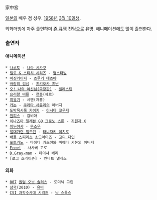 家中宏

[[일본]]의 배우 겸 성우. [[1958년]] [[3월 10일]]생.

외화더빙에 자주 출연하며 [[존 큐잭]] 전담으로 유명. 애니메이션에도 많이 출연한다.

=== 출연작 ===
==== 애니메이션 ====
 * [[나루토]] - [[나라 시카쿠]]
 * [[릴로 & 스티치 시리즈]] - [[햄스터빌]]
 * [[마징카이저]] - [[츠루기 테츠야]]
 * [[바람의 검심]] - [[츠키오카 츠난]]
 * [[오! 나의 여신님(극장판)]] - [[셀레스틴]]
 * [[요리왕 비룡]] - [[천봉]](쉐르)
 * [[최유기]] - 시엔(자홍)
 * [[카논]] - [[쿠라타 사유리]]의 아버지
 * [[도박묵시록 카이지]] - [[이시다 코우지]]
 * [[원피스(만화)/애니메이션|원피스]] - 감비아
 * [[이나즈마 일레븐 GO 크로노 스톤]] - [[지원자 X]]
 * [[이누야샤]] - [[무소우]]
 * [[절대가련 칠드런]] - [[타니자키 이치로]]
 * [[배틀 스피리츠]] 소드아이즈 - [[고디 다인]]
 * [[포토카노]] - 마에다 카즈야와 마에다 카논의 아버지
 * [[Free!]] - 사사베 고로
 * [[D.Gray-man]] - 데이샤 베리
 * [로그 호라이즌] - 엔바트 넬레스
==== 외화 ====
 * [[007]] [[퀀텀 오브 솔러스]] - 도미닉 그린
 * [[삼국]](2010) - [[유비]]
 * [[CSI 과학수사대 시리즈]] - [[닉 스톡스]]
